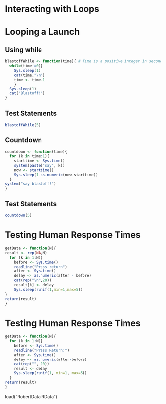 Interacting with Loops
========================================================

# Looping a Launch

## Using while
```r
blastoffWhile <- function(time){ # Time is a positive integer in seconds
  while(time!=0){
    Sys.sleep(1)
    cat(time,"\n")
    time <- time-1
    }
  Sys.sleep(1)
  cat("Blastoff!")
}
```

## Test Statements
```r
blastoffWhile(5)
```

## Countdown
```r
countdown <- function(time){
  for (k in time:1){
    starttime <- Sys.time()
    system(paste("say", k))
    now <- starttime()
    Sys.sleep(1-as.numeric(now-starttime))
  }
system("say blastoff!")
}  
```

## Test Statements
```r
countdown(5)
```

# Testing Human Response Times
```r

getData <- function(N){
result <- rep(NA,N)
  for (k in 1:N){
    before <- Sys.time()
    readline("Press return")
    after <- Sys.time() 
    delay <- as.numeric(after - before)
    cat(rep("\n",20))
    result[k] <- delay
    Sys.sleep(runif(1,min=1,max=5))
}
return(result)
}
```

# Testing Human Response Times
```r
getData <- function(N){
  for (k in 1:N){
    before <- Sys.time()
    readline("Press Return:")
    after <- Sys.time()
    delay <- as.numeric(after-before)
    cat(rep("", 20))
    result <- delay
    Sys.sleep(runif(1, min=1, max=5))
  }
return(result)
}
```

load("RobertData.RData")

